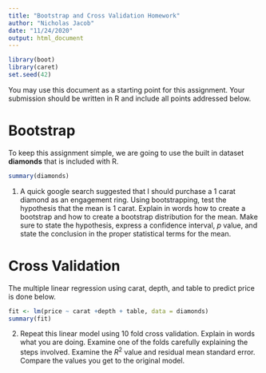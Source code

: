 ```yaml
---
title: "Bootstrap and Cross Validation Homework"
author: "Nicholas Jacob"
date: "11/24/2020"
output: html_document
---
```


```r
library(boot)
library(caret)
set.seed(42)
```
You may use this document as a starting point for this assignment.  Your submission should be written in R and include all points addressed below.

# Bootstrap

To keep this assignment simple, we are going to use the built in dataset **diamonds** that is included with R.  
```r
summary(diamonds)
```
1. A quick google search suggested that I should purchase a 1 carat diamond as an engagement ring.  Using bootstrapping, test the hypothesis that the mean is 1 carat.  Explain in words how to create a bootstrap and how to create a bootstrap distribution for the mean.  Make sure to state the hypothesis, express a confidence interval, $p$ value, and state the conclusion in the proper statistical terms for the mean.



# Cross Validation

The multiple linear regression using carat, depth, and table to predict price is done below.  

```r
fit <- lm(price ~ carat +depth + table, data = diamonds)
summary(fit)
```
2. Repeat this linear model using 10 fold cross validation.  Explain in words what you are doing.  Examine one of the folds carefully explaining the steps involved.  Examine the $R^2$ value and residual mean standard error.  Compare the values you get to the original model.

